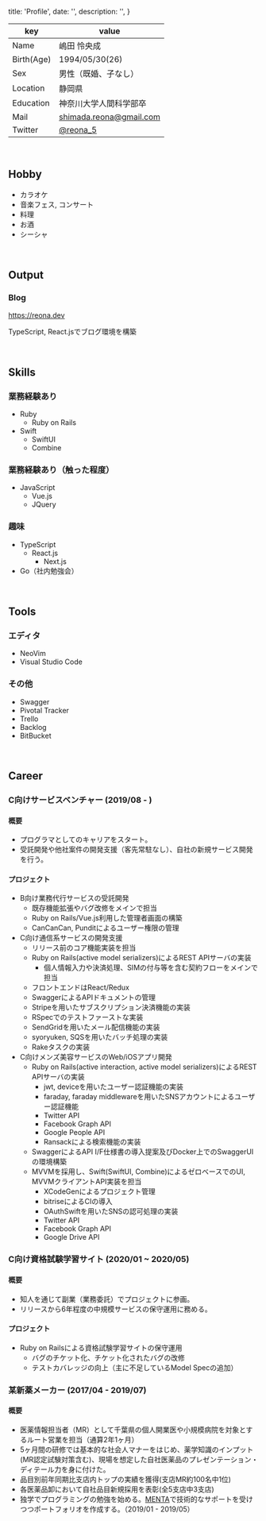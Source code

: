 
  title: 'Profile',
  date: '',
  description: '',
}

|key|value|
|----|----|
|Name|嶋田 怜央成|
|Birth(Age)|1994/05/30(26)|
|Sex|男性（既婚、子なし）|
|Location|静岡県|
|Education|神奈川大学人間科学部卒|
|Mail|shimada.reona@gmail.com|
|Twitter|[@reona_5](https://twitter.com/reona_5)|

<br />

## Hobby

- カラオケ
- 音楽フェス, コンサート
- 料理
- お酒
- シーシャ

<br />

## Output

### Blog

https://reona.dev

TypeScript, React.jsでブログ環境を構築

<br />

## Skills

### 業務経験あり

- Ruby
  - Ruby on Rails
- Swift
  - SwiftUI
  - Combine

### 業務経験あり（触った程度）

- JavaScript
  - Vue.js
  - JQuery

### 趣味

- TypeScript
  - React.js
    - Next.js
- Go（社内勉強会）

<br />

## Tools

### エディタ

- NeoVim
- Visual Studio Code

### その他

- Swagger
- Pivotal Tracker
- Trello
- Backlog
- BitBucket

<br />

## Career

### C向けサービスベンチャー (2019/08 - )

#### 概要

- プログラマとしてのキャリアをスタート。
- 受託開発や他社案件の開発支援（客先常駐なし）、自社の新規サービス開発を行う。

#### プロジェクト

- B向け業務代行サービスの受託開発
  - 既存機能拡張やバグ改修をメインで担当
  - Ruby on Rails/Vue.js利用した管理者画面の構築
  - CanCanCan, Punditによるユーザー権限の管理
- C向け通信系サービスの開発支援
  - リリース前のコア機能実装を担当
  - Ruby on Rails(active model serializers)によるREST APIサーバの実装
    - 個人情報入力や決済処理、SIMの付与等を含む契約フローをメインで担当
  - フロントエンドはReact/Redux
  - SwaggerによるAPIドキュメントの管理
  - Stripeを用いたサブスクリプション決済機能の実装
  - RSpecでのテストファーストな実装
  - SendGridを用いたメール配信機能の実装
  - syoryuken, SQSを用いたバッチ処理の実装
  - Rakeタスクの実装
- C向けメンズ美容サービスのWeb/iOSアプリ開発
  - Ruby on Rails(active interaction, active model serializers)によるREST APIサーバの実装
    - jwt, deviceを用いたユーザー認証機能の実装
    - faraday, faraday middlewareを用いたSNSアカウントによるユーザー認証機能
    - Twitter API
    - Facebook Graph API
    - Google People API
    - Ransackによる検索機能の実装
  - SwaggerによるAPI I/F仕様書の導入提案及びDocker上でのSwaggerUIの環境構築
  - MVVMを採用し、Swift(SwiftUI, Combine)によるゼロベースでのUI, MVVMクライアントAPI実装を担当
    - XCodeGenによるプロジェクト管理
    - bitriseによるCIの導入
    - OAuthSwiftを用いたSNSの認可処理の実装
    - Twitter API
    - Facebook Graph API
    - Google Drive API

### C向け資格試験学習サイト (2020/01 ~ 2020/05)

#### 概要

- 知人を通じて副業（業務委託）でプロジェクトに参画。
- リリースから6年程度の中規模サービスの保守運用に務める。

#### プロジェクト

- Ruby on Railsによる資格試験学習サイトの保守運用
  - バグのチケット化、チケット化されたバグの改修
  - テストカバレッジの向上（主に不足しているModel Specの追加）

###  某新薬メーカー (2017/04 - 2019/07)

#### 概要

- 医薬情報担当者（MR）として千葉県の個人開業医や小規模病院を対象とするルート営業を担当（通算2年1ヶ月）
- 5ヶ月間の研修では基本的な社会人マナーをはじめ、薬学知識のインプット(MR認定試験対策含む)、現場を想定した自社医薬品のプレゼンテーション・ディテール力を身に付けた。
- 品目別前年同期比支店内トップの実績を獲得(支店MR約100名中1位)
- 各医薬品卸において自社品目新規採用を表彰(全5支店中3支店)
- 独学でプログラミングの勉強を始める。[MENTA](https://menta.work/)で技術的なサポートを受けつつポートフォリオを作成する。（2019/01 - 2019/05）

